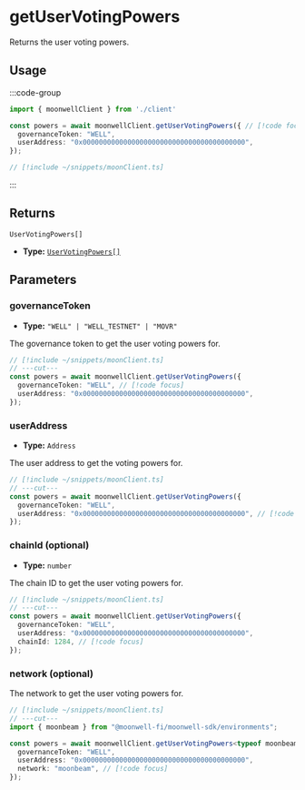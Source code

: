 
# getUserVotingPowers

Returns the user voting powers.

## Usage

:::code-group

```ts twoslash [example.ts]
import { moonwellClient } from './client'

const powers = await moonwellClient.getUserVotingPowers({ // [!code focus:4]
  governanceToken: "WELL",
  userAddress: "0x0000000000000000000000000000000000000000",
});
```

```ts twoslash [client.ts] filename="client.ts"
// [!include ~/snippets/moonClient.ts]
```

:::

## Returns

```
UserVotingPowers[]
```

- **Type:** [`UserVotingPowers[]`](/docs/glossary/types#uservotingpowers)

## Parameters

### governanceToken

- **Type:** `"WELL" | "WELL_TESTNET" | "MOVR"`

The governance token to get the user voting powers for.

```ts twoslash
// [!include ~/snippets/moonClient.ts]
// ---cut---
const powers = await moonwellClient.getUserVotingPowers({
  governanceToken: "WELL", // [!code focus]
  userAddress: "0x0000000000000000000000000000000000000000",
});
```

### userAddress

- **Type:** `Address`

The user address to get the voting powers for.

```ts twoslash
// [!include ~/snippets/moonClient.ts]
// ---cut---
const powers = await moonwellClient.getUserVotingPowers({
  governanceToken: "WELL",
  userAddress: "0x0000000000000000000000000000000000000000", // [!code focus]
});
```

### chainId (optional)

- **Type:** `number`

The chain ID to get the user voting powers for.

```ts twoslash
// [!include ~/snippets/moonClient.ts]
// ---cut---
const powers = await moonwellClient.getUserVotingPowers({
  governanceToken: "WELL",
  userAddress: "0x0000000000000000000000000000000000000000",
  chainId: 1284, // [!code focus]
});
```

<OptionalNetworkParameterInfo />

### network (optional)

The network to get the user voting powers for.

```ts twoslash
// [!include ~/snippets/moonClient.ts]
// ---cut---
import { moonbeam } from "@moonwell-fi/moonwell-sdk/environments";

const powers = await moonwellClient.getUserVotingPowers<typeof moonbeam>({
  governanceToken: "WELL",
  userAddress: "0x0000000000000000000000000000000000000000",
  network: "moonbeam", // [!code focus]
});
```
